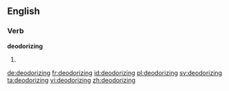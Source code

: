 ==English==

===Verb===
'''deodorizing'''

# {{present participle of|deodorize}}

[[de:deodorizing]]
[[fr:deodorizing]]
[[id:deodorizing]]
[[pl:deodorizing]]
[[sv:deodorizing]]
[[ta:deodorizing]]
[[vi:deodorizing]]
[[zh:deodorizing]]
